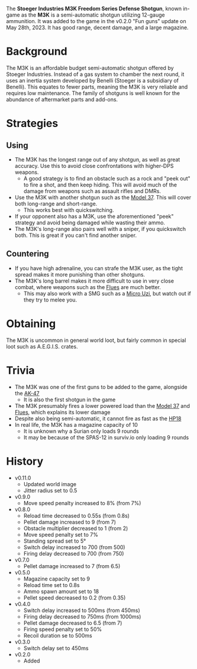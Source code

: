 The **Stoeger Industries M3K Freedom Series Defense Shotgun**, known in-game as the **M3K** is a semi-automatic shotgun utilizing 12-gauge ammunition. It was added to the game in the v0.2.0 "Fun guns" update on May 28th, 2023. It has good range, decent damage, and a large magazine.

# Background
The M3K is an affordable budget semi-automatic shotgun offered by Stoeger Industries. Instead of a gas system to chamber the next round, it uses an inertia system developed by Benelli (Stoeger is a subsidiary of Benelli). This equates to fewer parts, meaning the M3K is very reliable and requires low maintenance. The family of shotguns is well known for the abundance of aftermarket parts and add-ons.

# Strategies

## Using
- The M3K has the longest range out of any shotgun, as well as great accuracy. Use this to avoid close confrontations with higher-DPS weapons. 
  - A good strategy is to find an obstacle such as a rock and "peek out" to fire a shot, and then keep hiding. This will avoid much of the damage from weapons such as assault rifles and DMRs.
- Use the M3K with another shotgun such as the [Model 37](/weapons/guns/model_37). This will cover both long-range and short-range.
  - This works best with quickswitching.
- If your opponent also has a M3K, use the aforementioned "peek" strategy and avoid being damaged while wasting their ammo.
- The M3K's long-range also pairs well with a sniper, if you quickswitch both. This is great if you can't find another sniper.

## Countering
- If you have high adrenaline, you can strafe the M3K user, as the tight spread makes it more punishing than other shotguns.
- The M3K's long barrel makes it more difficult to use in very close combat, where weapons such as the [Flues](/weapons/guns/flues) are much better.
  - This may also work with a SMG such as a [Micro Uzi](/weapons/guns/micro_uzi), but watch out if they try to melee you.

# Obtaining
The M3K is uncommon in general world loot, but fairly common in special loot such as A.E.G.I.S. crates.

# Trivia
- The M3K was one of the first guns to be added to the game, alongside the [AK-47](/weapons/guns/ak47)
  - It is also the first shotgun in the game
- The M3K presumably fires a lower powered load than the [Model 37](/weapons/guns/model_37) and [Flues](/weapons/guns/flues), which explains its lower damage
- Despite also being semi-automatic, it cannot fire as fast as the [HP18](/weapons/guns/hp18)
- In real life, the M3K has a magazine capacity of 10 
  - It is unknown why a Surian only loads 9 rounds
  - It may be because of the SPAS-12 in surviv.io only loading 9 rounds


# History
- v0.11.0
  - Updated world image
  - Jitter radius set to 0.5
- v0.9.0
  - Move speed penalty increased to 8% (from 7%)
- v0.8.0
  - Reload time decreased to 0.55s (from 0.8s)
  - Pellet damage increased to 9 (from 7)
  - Obstacle multiplier decreased to 1 (from 2)
  - Move speed penalty set to 7%
  - Standing spread set to 5°
  - Switch delay increased to 700 (from 500)
  - Firing delay decreased to 700 (from 750)
- v0.7.0
  - Pellet damage increased to 7 (from 6.5)
- v0.5.0
  - Magazine capacity set to 9
  - Reload time set to 0.8s
  - Ammo spawn amount set to 18
  - Pellet speed decreased to 0.2 (from 0.35)
- v0.4.0
  - Switch delay increased to 500ms (from 450ms)
  - Firing delay decreased to 750ms (from 1000ms)
  - Pellet damage decreased to 6.5 (from 7)
  - Firing speed penalty set to 50%
  - Recoil duration se to 500ms
- v0.3.0
  - Switch delay set to 450ms
- v0.2.0
  - Added
